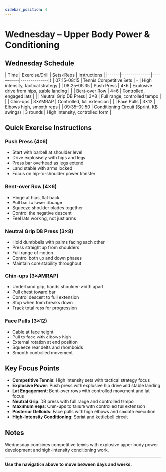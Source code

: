 ```yaml
---
sidebar_position: 4
---
```



<WorkoutNav weekNumber={3} />

# Wednesday – Upper Body Power & Conditioning

## Wednesday Schedule

| Time | Exercise/Drill | Sets×Reps | Instructions |
|------|---------------|-----------|--------------|}
| 07:15–08:15 | Tennis Competitive Sets | - | High intensity, tactical strategy |
| 08:25–09:35 | Push Press | 4×6 | Explosive drive from hips, stable landing |
| | Bent-over Row | 4×6 | Controlled, engaged lats |
| | Neutral Grip DB Press | 3×8 | Full range, controlled tempo |
| | Chin-ups | 3×AMRAP | Controlled, full extension |
| | Face Pulls | 3×12 | Elbows high, smooth reps |
| 09:35–09:50 | Conditioning Circuit (Sprint, KB swings) | 3 rounds | High intensity, controlled form |

## Quick Exercise Instructions

### Push Press (4×6)
- Start with barbell at shoulder level
- Drive explosively with hips and legs
- Press bar overhead as legs extend
- Land stable with arms locked
- Focus on hip-to-shoulder power transfer

### Bent-over Row (4×6)
- Hinge at hips, flat back
- Pull bar to lower ribcage
- Squeeze shoulder blades together
- Control the negative descent
- Feel lats working, not just arms

### Neutral Grip DB Press (3×8)
- Hold dumbbells with palms facing each other
- Press straight up from shoulders
- Full range of motion
- Control both up and down phases
- Maintain core stability throughout

### Chin-ups (3×AMRAP)
- Underhand grip, hands shoulder-width apart
- Pull chest toward bar
- Control descent to full extension
- Stop when form breaks down
- Track total reps for progression

### Face Pulls (3×12)
- Cable at face height
- Pull to face with elbows high
- External rotation at end position
- Squeeze rear delts and rhomboids
- Smooth controlled movement

## Key Focus Points

- **Competitive Tennis**: High intensity sets with tactical strategy focus
- **Explosive Power**: Push press with explosive hip drive and stable landing
- **Lat Engagement**: Bent-over rows with controlled movement and lat focus
- **Neutral Grip**: DB press with full range and controlled tempo
- **Maximum Reps**: Chin-ups to failure with controlled full extension
- **Posterior Deltoids**: Face pulls with high elbows and smooth execution
- **High-Intensity Conditioning**: Sprint and kettlebell circuit

## Notes

Wednesday combines competitive tennis with explosive upper body power development and high-intensity conditioning work.

---

**Use the navigation above to move between days and weeks.**
